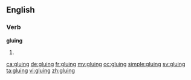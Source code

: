 ==English==

===Verb===
'''gluing'''

# {{present participle of|glue}}

[[ca:gluing]]
[[de:gluing]]
[[fr:gluing]]
[[my:gluing]]
[[oc:gluing]]
[[simple:gluing]]
[[sv:gluing]]
[[ta:gluing]]
[[vi:gluing]]
[[zh:gluing]]